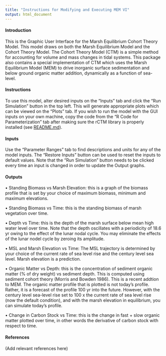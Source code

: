 ```yaml
---
title: "Instructions for Modifying and Executing MEM VI"
output: html_document
---
```


#### __Introduction__
This is the Graphic User Interface for the Marsh Equilibrium Cohort Theory Model. This model draws on both the Marsh Equilibrium Model and the Cohort Theory Model. The Cohort Theory Model (CTM) is a simple method for accounting for volume and mass changes in tidal systems. This package also contains a special implementation of CTM which uses the Marsh Equilibrium Model (MEM) to drive inorganic surface sedimentation and below ground organic matter addition, dynamically as a function of sea-level.

#### __Instructions__

To use this model, alter desired inputs on the "Inputs" tab and click the "Run Simulation" button in the top left. This will generate appropriate plots which can be viewed on the "Plots" tab. If you wish to run the model with the GUI inputs on your own machine, copy the code from the "R Code for Parameterization" tab after making sure the rCTM library is properly installed (see [README.md](https://github.com/tilbud/rCTM/blob/JimH-dev/README.md)).

#### __Inputs__

Use the "Parameter Ranges" tab to find descriptions and units for any of the model inputs. The "Restore Inputs" button can be used to reset the inputs to default values. Note that the "Run Simulation" button needs to be clicked every time an input is changed in order to update the Output graphs.

#### __Outputs__

• Standing Biomass vs Marsh Elevation:  this is a graph of the biomass profile that is set by your choice of maximum biomass, minimum and maximum elevations.

• Standing Biomass vs Time:  this is the standing biomass of marsh vegetation over time.

• Depth vs Time:  this is the depth of the marsh surface below mean high water level over time. Note that the depth oscillates with a periodicity of 18.6 yr owing to the effect of the lunar nodal cycle.  You may eliminate the effects of the lunar nodel cycle by zeroing its amplitude.

• MSL and Marsh Elevation vs Time:  The MSL trajectory is determined by your choice of the current rate of sea level rise and the century level sea level.  Marsh elevation is a prediction.

• Organic Matter vs Depth:  this is the concentration of sediment organic matter (% of dry weight) vs sediment depth.  This is computed using sediment cohort theory (Morris and Bowden 1986).  This is a recent  addtion to MEM.  The organic matter profile that is plotted is not today's profile.  Rather, it is a forecast of the profile 100 yr into the future.   However, with the century level sea-level rise set to 100 x the current rate of sea level rise (now the default condition), and with the marsh elevation in equilibrium, you can simulate today's profile.

• Change in Carbon Stock vs Time:  this is the change in fast + slow organic matter plotted over time, in other words the derivative of carbon stock with respect to time.

#### __References__

(Add relevant references here)
